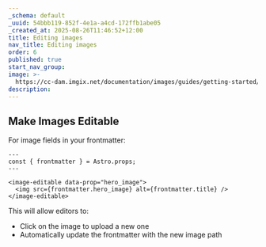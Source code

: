 ```yaml
---
_schema: default
_uuid: 54bbb119-852f-4e1a-a4cd-172ffb1abe05
_created_at: 2025-08-26T11:46:52+12:00
title: Editing images
nav_title: Editing images
order: 6
published: true
start_nav_group:
image: >-
  https://cc-dam.imgix.net/documentation/images/guides/getting-started/guide-thumbnails/CloudCannon-Getting-Started-Thumbnail-Universal.png
description:
---
```

## Make Images Editable

For image fields in your frontmatter:

```astro
---
const { frontmatter } = Astro.props;
---

<image-editable data-prop="hero_image">
  <img src={frontmatter.hero_image} alt={frontmatter.title} />
</image-editable>
```

This will allow editors to:

* Click on the image to upload a new one
* Automatically update the frontmatter with the new image path